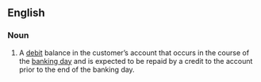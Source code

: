 ==English==

===Noun===
{{en-noun|head=[[daylight]] [[overdraft]]}}

# {{lb|en|banking}} A [[debit]] balance in the customer’s account that occurs in the course of the [[banking day]] and is expected to be repaid by a credit to the account prior to the end of the banking day.